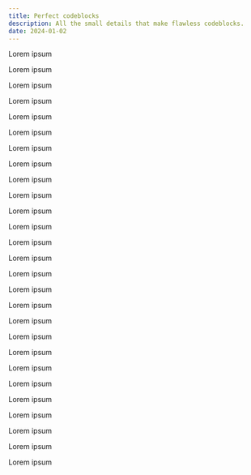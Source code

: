 ```yaml
---
title: Perfect codeblocks
description: All the small details that make flawless codeblocks.
date: 2024-01-02
---
```


Lorem ipsum

Lorem ipsum

Lorem ipsum

Lorem ipsum

Lorem ipsum

Lorem ipsum

Lorem ipsum

Lorem ipsum

Lorem ipsum

Lorem ipsum

Lorem ipsum

Lorem ipsum

Lorem ipsum

Lorem ipsum

Lorem ipsum

Lorem ipsum

Lorem ipsum

Lorem ipsum

Lorem ipsum

Lorem ipsum

Lorem ipsum

Lorem ipsum

Lorem ipsum

Lorem ipsum

Lorem ipsum

Lorem ipsum

Lorem ipsum
